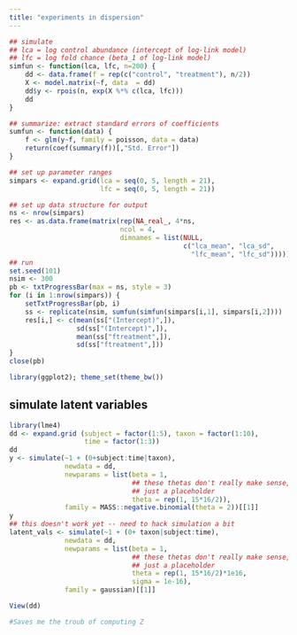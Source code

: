 ```yaml
---
title: "experiments in dispersion"
---
```


```r
## simulate
## lca = log control abundance (intercept of log-link model)
## lfc = log fold chance (beta_1 of log-link model)
simfun <- function(lca, lfc, n=200) {
    dd <- data.frame(f = rep(c("control", "treatment"), n/2))
    X <- model.matrix(~f, data  = dd)
    dd$y <- rpois(n, exp(X %*% c(lca, lfc)))
    dd
}

## summarize: extract standard errors of coefficients
sumfun <- function(data) {
    f <- glm(y~f, family = poisson, data = data)
    return(coef(summary(f))[,"Std. Error"])
}

## set up parameter ranges
simpars <- expand.grid(lca = seq(0, 5, length = 21),
                       lfc = seq(0, 5, length = 21))

## set up data structure for output
ns <- nrow(simpars)
res <- as.data.frame(matrix(rep(NA_real_, 4*ns,
                            ncol = 4,
                            dimnames = list(NULL,
                                            c("lca_mean", "lca_sd",
                                              "lfc_mean", "lfc_sd")))))
## run
set.seed(101)
nsim <- 300
pb <- txtProgressBar(max = ns, style = 3)
for (i in 1:nrow(simpars)) {
    setTxtProgressBar(pb, i)
    ss <- replicate(nsim, sumfun(simfun(simpars[i,1], simpars[i,2])))
    res[i,] <- c(mean(ss["(Intercept)",]),
                 sd(ss["(Intercept)",]),
                 mean(ss["ftreatment",]),
                 sd(ss["ftreatment",]))
}
close(pb)
```

```r
library(ggplot2); theme_set(theme_bw())
```

## simulate latent variables

```r
library(lme4)
dd <- expand.grid (subject = factor(1:5), taxon = factor(1:10),
                   time = factor(1:3))
dd
y <- simulate(~1 + (0+subject:time|taxon),
              newdata = dd,
              newparams = list(beta = 1,
                               ## these thetas don't really make sense,
                               ## just a placeholder
                               theta = rep(1, 15*16/2)),
              family = MASS::negative.binomial(theta = 2))[[1]]
y
## this doesn't work yet -- need to hack simulation a bit
latent_vals <- simulate(~1 + (0+ taxon|subject:time),
              newdata = dd,
              newparams = list(beta = 1,
                               ## these thetas don't really make sense,
                               ## just a placeholder
                               theta = rep(1, 15*16/2)*1e16,
                               sigma = 1e-16),
              family = gaussian)[[1]]

View(dd)

#Saves me the troub of computing Z
```
